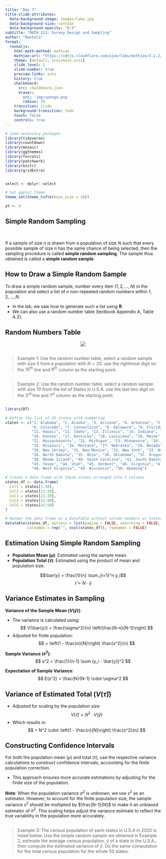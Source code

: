 ```yaml
---
title: "Day 7"
title-slide-attributes:
  data-background-image: images/lake.jpg
  data-background-size: contain
  data-background-opacity: "0.5"
subtitle: "MATH 313: Survey Design and Sampling"
author: "Bastola"
format:
  revealjs:
    html-math-method: mathjax
    mathjax-url: "https://cdnjs.cloudflare.com/ajax/libs/mathjax/3.2.2/MathJax.js"
    theme: [default, scss/main.scss]
    slide_level: 2
    slide-number: true
    preview-links: auto
    history: true
    chalkboard: 
      src: chalkboard.json
      eraser:
        src: 'img/sponge.png'
        radius: 20
    transition: slide
    background-transition: fade    
    touch: false
    controls: true
---
```


```r
# load necessary packages
library(tidyverse)
library(countdown)
library(mosaic)
library(ggthemes)
library(forcats)
library(patchwork)
library(knitr)
library(gridExtra)


select <- dplyr::select

# Set ggplot theme
theme_set(theme_tufte(base_size = 10))

yt <- 0
```


## Simple Random Sampling

<br>

::: {.callout-note title="Definition"}

If a sample of size $n$ is drawn from a population of size $N$ such that
every possible sample of size $n$ has the same chance of being selected,
then the sampling procedure is called **simple random sampling**. The sample thus obtained is called a **simple random sample**.

:::

## How to Draw a Simple Random Sample

::: cle2
::: font80

To draw a simple random sample, number every item $(1, 2, \ldots, N)$ in the population and select a list of $n$ non-repeated random numbers within $1, 2, \ldots, N$. 

- In the lab, we saw how to generate such a list using **R**. 
- We can also use a random number table (textbook Appendix A, Table A.2).

:::
:::

## Random Numbers Table
<center>
![](images/random_table.png)
</center>

##

::: font60
> Example 1: Use the random number table, select a random sample with size 5 from a population with $N=20$. use the rightmost digit on the $15^{th}$ line and $9^{th}$ column as the starting point.
:::


## 

::: font60
> Example 2: Use the random number table, select a random sample with size 10 from the list of States in U.S.A. use the last two digit on the $3^{rd}$ line and $1^{st}$ column as the starting point.
:::


##

::: font60

```r
library(DT)

# Define the list of US states with numbering
states <- c("1. Alabama", "2. Alaska", "3. Arizona", "4. Arkansas", "5. California", 
            "6. Colorado", "7. Connecticut", "8. Delaware", "9. Florida", "10. Georgia", 
            "11. Hawaii", "12. Idaho", "13. Illinois", "14. Indiana", "15. Iowa", 
            "16. Kansas", "17. Kentucky", "18. Louisiana", "19. Maine", "20. Maryland", 
            "21. Massachusetts", "22. Michigan", "23. Minnesota", "24. Mississippi", 
            "25. Missouri", "26. Montana", "27. Nebraska", "28. Nevada", "29. New Hampshire", 
            "30. New Jersey", "31. New Mexico", "32. New York", "33. North Carolina", 
            "34. North Dakota", "35. Ohio", "36. Oklahoma", "37. Oregon", "38. Pennsylvania", 
            "39. Rhode Island", "40. South Carolina", "41. South Dakota", "42. Tennessee", 
            "43. Texas", "44. Utah", "45. Vermont", "46. Virginia", "47. Washington", 
            "48. West Virginia", "49. Wisconsin", "50. Wyoming")

# Create a data frame with these states arranged into 5 columns
states_df <- data.frame(
  Col1 = states[1:10],
  Col2 = states[11:20],
  Col3 = states[21:30],
  Col4 = states[31:40],
  Col5 = states[41:50]
)

# Render the data frame as a DataTable without column headers or footer
datatable(states_df, options = list(paging = FALSE, searching = FALSE, info = FALSE), 
          colnames = rep("", ncol(states_df)), rownames = FALSE)

```

:::


## Estimation Using Simple Random Sampling

::: cle2
::: font80

- **Population Mean ($\mu$)**: Estimated using the sample mean.
- **Population Total ($\tau$)**: Estimated using the product of mean and population size.

$$\bar{y} = \frac{1}{n} \sum_{i=1}^n y_i$$
$$\hat{\tau} = N \cdot \bar{y}$$

:::
:::

## Variance Estimates in Sampling

::: cle2
::: font70

::: row
::: left

**Variance of the Sample Mean ($V(\bar{y})$)**:

- The variance is calculated using:
  $$ V(\bar{y}) = \frac{\sigma^2}{n} \left(\frac{N-n}{N-1}\right) $$
- Adjusted for finite population:
  $$ = \left(1 - \frac{n}{N}\right) \frac{s^2}{n} $$
:::

::: right

**Sample Variance ($s^2$)**:
  $$ s^2 = \frac{1}{n-1} \sum (y_i - \bar{y})^2 $$

**Expectation of Sample Variance**:
  $$ E(s^2) = \frac{N}{N-1} \cdot \sigma^2 $$


:::
:::

:::
:::

## Variance of Estimated Total ($V(\hat{\tau})$)

::: cle2
::: font80

- Adjusted for scaling by the population size:
  $$ V(\hat{\tau}) = N^2 \cdot V(\bar{y}) $$
- Which results in:
  $$ = N^2 \cdot \left(1 - \frac{n}{N}\right) \frac{s^2}{n} $$

:::
:::

## Constructing Confidence Intervals

::: cle2
::: font60

For both the population mean ($\mu$) and total ($\tau$), use the respective variance calculations to construct confidence intervals, accounting for the finite population correction.

- This approach ensures more accurate estimations by adjusting for the finite size of the population.

**Note**:  When the population variance $\sigma^2$ is unknown, we use $s^2$ as an estimator. However, to account for the finite population size, the sample variance $s^2$ should be multiplied by $\frac{N-1}{N}$ to make it an unbiased estimator of $\sigma^2$. This scaling helps adjust the variance estimate to reflect the true variability in the population more accurately.

:::
:::


## 

::: font60
> Example 3: The census population of each states in U.S.A in 2020 is listed below. Use the simple random sample we obtained in Example 2, estimate the average census population, $\bar{y}$ of a state in the U.S.A., then compute the estimated variance of $\bar{y}$. Do the same computation for the total census population for the whole 50 states.
:::



##

